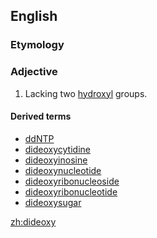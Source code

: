 ==English==

===Etymology===
{{prefix|di|deoxy-|lang=en}}

===Adjective===
{{en-adj|-}}

# {{context|organic chemistry|of a sugar|lang=en}} Lacking two [[hydroxyl]] groups.

====Derived terms====
* [[ddNTP]]
* [[dideoxycytidine]]
* [[dideoxyinosine]]
* [[dideoxynucleotide]]
* [[dideoxyribonucleoside]]
* [[dideoxyribonucleotide]]
* [[dideoxysugar]]

[[zh:dideoxy]]